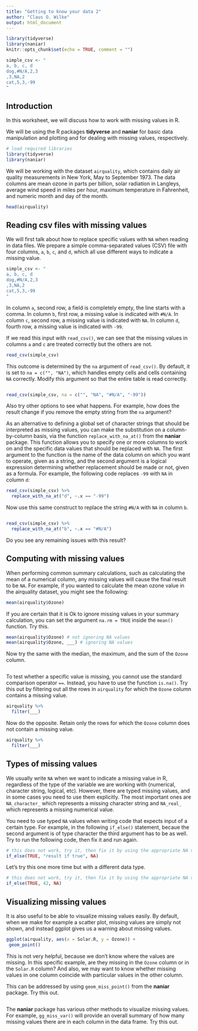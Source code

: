 ```yaml
---
title: "Getting to know your data 2"
author: "Claus O. Wilke"
output: html_document
---
```


```r
library(tidyverse)
library(naniar)
knitr::opts_chunk$set(echo = TRUE, comment = "")

simple_csv <- "
a, b, c, d
dog,#N/A,2,3
,3,NA,2
cat,5,3,-99
"
```

## Introduction

In this worksheet, we will discuss how to work with missing values in R.

We will be using the R packages **tidyverse** and **naniar** for basic data manipulation and plotting and for dealing with missing values, respectively. 

```r
# load required libraries
library(tidyverse)
library(naniar)
```

We will be working with the dataset `airquality`, which contains daily air quality measurements in New York, May to September 1973. The data columns are mean ozone in parts per billion, solar radiation in Langleys, average wind speed in miles per hour, maximum temperature in Fahrenheit, and numeric month and day of the month.
```r
head(airquality)
```


## Reading csv files with missing values

We will first talk about how to replace specific values with `NA` when reading in data files. We prepare a simple comma-separated values (CSV) file with four columns, `a`, `b`, `c`, and `d`, which all use different ways to indicate a missing value.

```r
simple_csv <- "
a, b, c, d
dog,#N/A,2,3
,3,NA,2
cat,5,3,-99
"
```

In column `a`, second row, a field is completely empty, the line starts with a comma. In column `b`, first row, a missing value is indicated with `#N/A`. In column `c`, second row, a missing value is indicated with `NA`. In column `d`, fourth row, a missing value is indicated with `-99`.

If we read this input with `read_csv()`, we can see that the missing values in columns `a` and `c` are treated correctly but the others are not.

```r
read_csv(simple_csv)
```

This outcome is determined by the `na` argument of `read_csv()`. By default, it is set to `na = c("", "NA")`, which handles empty cells and cells containing `NA` correctly. Modify this argument so that the entire table is read correctly.

```r

```

```r
read_csv(simple_csv, na = c("", "NA", "#N/A", "-99"))
```

Also try other options to see what happens. For example, how does the result change if you remove the empty string from the `na` argument?


As an alternative to defining a global set of character strings that should be interpreted as missing values, you can make the substitution on a column-by-column basis, via the function  `replace_with_na_at()` from the **naniar** package. This function allows you to specify one or more columns to work on and the specific data values that should be replaced with `NA`. The first argument to the function is the name of the data column on which you want to operate, given as a string, and the second argument is a logical expression determining whether replacement should be made or not, given as a formula. For example, the following code replaces `-99` with `NA` in column `d`:

```r
read_csv(simple_csv) %>%
  replace_with_na_at("d", ~.x == "-99")
```

Now use this same construct to replace the string `#N/A` with `NA` in column `b`.

```r

```

```r
read_csv(simple_csv) %>%
  replace_with_na_at("b", ~.x == "#N/A")
```

Do you see any remaining issues with this result?

## Computing with missing values

When performing common summary calculations, such as calculating the mean of a numerical column, any missing values will cause the final result to be `NA`. For example, if you wanted to calculate the mean ozone value in the airquality dataset, you might see the following:

```r
mean(airquality$Ozone)
```

If you are certain that it is Ok to ignore missing values in your summary calculation, you can set the argument `na.rm = TRUE` inside the `mean()` function. Try this.

```r
mean(airquality$Ozone) # not ignoring NA values
mean(airquality$Ozone, ___) # ignoring NA values
```

Now try the same with the median, the maximum, and the sum of the `Ozone` column.

```r

```


To test whether a specific value is missing, you cannot use the standard comparison operator `==`. Instead, you have to use the function `is.na()`. Try this out by filtering out all the rows in `airquality` for which the `Ozone` column contains a missing value.

```r
airquality %>%
  filter(___)
```


Now do the opposite. Retain only the rows for which the `Ozone` column does not contain a missing value.

```r
airquality %>%
  filter(___)
```

## Types of missing values

We usually write `NA` when we want to indicate a missing value in R, regardless of the type of the variable we are working with (numerical, character string, logical, etc). However, there are typed missing values, and in some cases you need to use them explicitly. The most important ones are `NA_character_` which represents a missing character string and `NA_real_` which represents a missing numerical value.

You need to use typed `NA` values when writing code that expects input of a certain type. For example, in the following `if_else()` statement, becaue the second argument is of type character the third argument has to be as well. Try to run the following code, then fix it and run again.

```r
# this does not work, try it, then fix it by using the appropriate NA value
if_else(TRUE, "result if true", NA)
```


Let's try this one more time but with a different data type.

```r
# this does not work, try it, then fix it by using the appropriate NA value
if_else(TRUE, 42, NA)
```


## Visualizing missing values

It is also useful to be able to visualize missing values easily. By default, when we make for example a scatter plot, missing values are simply not shown, and instead ggplot gives us a warning about missing values.

```r
ggplot(airquality, aes(x = Solar.R, y = Ozone)) +
 geom_point()
```

This is not very helpful, because we don't know where the values are missing. In this specific example, are they missing in the `Ozone` column or in the `Solar.R` column? And also, we may want to know whether missing values in one column coincide with particular values in the other column.

This can be addressed by using `geom_miss_point()` from the **naniar** package. Try this out.

```r

```


The **naniar** package has various other methods to visualize missing values. For example, `gg_miss_var()` will provide an overall summary of how many missing values there are in each column in the data frame. Try this out.

```r

```
